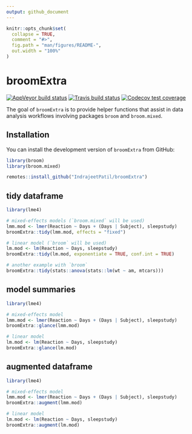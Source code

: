```yaml
---
output: github_document
---
```


<!-- README.md is generated from README.Rmd. Please edit that file -->

```r
knitr::opts_chunk$set(
  collapse = TRUE,
  comment = "#>",
  fig.path = "man/figures/README-",
  out.width = "100%"
)
```
# broomExtra

<!-- badges: start -->
[![AppVeyor build status](https://ci.appveyor.com/api/projects/status/github/IndrajeetPatil/broomExtra?branch=master&svg=true)](https://ci.appveyor.com/project/IndrajeetPatil/broomExtra)
[![Travis build status](https://travis-ci.org/IndrajeetPatil/broomExtra.svg?branch=master)](https://travis-ci.org/IndrajeetPatil/broomExtra)
[![Codecov test coverage](https://codecov.io/gh/IndrajeetPatil/broomExtra/branch/master/graph/badge.svg)](https://codecov.io/gh/IndrajeetPatil/broomExtra?branch=master)
<!-- badges: end -->

The goal of `broomExtra` is to provide helper functions that assist in data
analysis workflows involving packages `broom` and `broom.mixed`.

## Installation

You can install the development version of `broomExtra` from GitHub:

```r
library(broom)
library(broom.mixed)
```

```r
remotes::install_github("IndrajeetPatil/broomExtra")
```

## tidy dataframe

```r
library(lme4)

# mixed-effects models (`broom.mixed` will be used)
lmm.mod <- lmer(Reaction ~ Days + (Days | Subject), sleepstudy)
broomExtra::tidy(lmm.mod, effects = "fixed")

# linear model (`broom` will be used)
lm.mod <- lm(Reaction ~ Days, sleepstudy)
broomExtra::tidy(lm.mod, exponentiate = TRUE, conf.int = TRUE)

# another example with `broom`
broomExtra::tidy(stats::anova(stats::lm(wt ~ am, mtcars)))
```

## model summaries

```r
library(lme4)

# mixed-effects model
lmm.mod <- lmer(Reaction ~ Days + (Days | Subject), sleepstudy)
broomExtra::glance(lmm.mod)

# linear model
lm.mod <- lm(Reaction ~ Days, sleepstudy)
broomExtra::glance(lm.mod)
```

## augmented dataframe

```r
library(lme4)

# mixed-effects model
lmm.mod <- lmer(Reaction ~ Days + (Days | Subject), sleepstudy)
broomExtra::augment(lmm.mod)

# linear model
lm.mod <- lm(Reaction ~ Days, sleepstudy)
broomExtra::augment(lm.mod)
```


